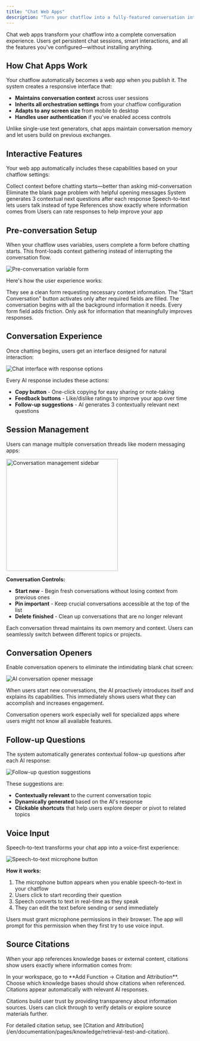 ```yaml
---
title: "Chat Web Apps"
description: "Turn your chatflow into a fully-featured conversation interface with persistent history and interactive features"
---
```


Chat web apps transform your chatflow into a complete conversation experience. Users get persistent chat sessions, smart interactions, and all the features you've configured—without installing anything.

## How Chat Apps Work

Your chatflow automatically becomes a web app when you publish it. The system creates a responsive interface that:

- **Maintains conversation context** across user sessions
- **Inherits all orchestration settings** from your chatflow configuration
- **Adapts to any screen size** from mobile to desktop
- **Handles user authentication** if you've enabled access controls

<Tip>
Unlike single-use text generators, chat apps maintain conversation memory and let users build on previous exchanges.
</Tip>

## Interactive Features

Your web app automatically includes these capabilities based on your chatflow settings:

<CardGroup cols={2}>
  <Card title="Pre-conversation Forms" icon="clipboard-list">
    Collect context before chatting starts—better than asking mid-conversation
  </Card>
  <Card title="AI Conversation Starters" icon="message">
    Eliminate the blank page problem with helpful opening messages
  </Card>
  <Card title="Smart Follow-ups" icon="arrow-right">
    System generates 3 contextual next questions after each response
  </Card>
  <Card title="Voice Input" icon="microphone">
    Speech-to-text lets users talk instead of type
  </Card>
  <Card title="Source Citations" icon="quote">
    References show exactly where information comes from
  </Card>
  <Card title="Response Feedback" icon="thumbs-up">
    Users can rate responses to help improve your app
  </Card>
</CardGroup>

## Pre-conversation Setup

When your chatflow uses variables, users complete a form before chatting starts. This front-loads context gathering instead of interrupting the conversation flow.

<Frame>
  <img src="https://assets-docs.dify.ai/dify-enterprise-mintlify/en/guides/application-publishing/launch-your-webapp-quickly/8decae00eeea24622e1f2ef73d4c447e.png" alt="Pre-conversation variable form" />
</Frame>

Here's how the user experience works:

<Steps>
  <Step title="User lands on your app">
    They see a clean form requesting necessary context information.
  </Step>
  <Step title="Form completion unlocks chat">
    The "Start Conversation" button activates only after required fields are filled.
  </Step>
  <Step title="AI has full context">
    The conversation begins with all the background information it needs.
  </Step>
</Steps>

<Warning>
Every form field adds friction. Only ask for information that meaningfully improves responses.
</Warning>

## Conversation Experience

Once chatting begins, users get an interface designed for natural interaction:

<Frame>
  <img src="https://assets-docs.dify.ai/dify-enterprise-mintlify/en/guides/application-publishing/launch-your-webapp-quickly/5b7a6f950ed8a2ce3a705f362b4813fe.png" alt="Chat interface with response options" />
</Frame>

Every AI response includes these actions:

- **Copy button** - One-click copying for easy sharing or note-taking
- **Feedback buttons** - Like/dislike ratings to improve your app over time  
- **Follow-up suggestions** - AI generates 3 contextually relevant next questions

## Session Management

Users can manage multiple conversation threads like modern messaging apps:

<Frame>
  <img src="https://assets-docs.dify.ai/dify-enterprise-mintlify/en/guides/application-publishing/launch-your-webapp-quickly/46372ad4d79a3ea943d43f9434974956.png" width="300" alt="Conversation management sidebar" />
</Frame>

**Conversation Controls:**
- **Start new** - Begin fresh conversations without losing context from previous ones
- **Pin important** - Keep crucial conversations accessible at the top of the list  
- **Delete finished** - Clean up conversations that are no longer relevant

<Info>
Each conversation thread maintains its own memory and context. Users can seamlessly switch between different topics or projects.
</Info>

## Conversation Openers

Enable conversation openers to eliminate the intimidating blank chat screen:

<Frame>
  <img src="https://assets-docs.dify.ai/dify-enterprise-mintlify/en/guides/application-publishing/launch-your-webapp-quickly/22e59e509296d25eb85cbd541e161c6d.png" alt="AI conversation opener message" />
</Frame>

When users start new conversations, the AI proactively introduces itself and explains its capabilities. This immediately shows users what they can accomplish and increases engagement.

<Tip>
Conversation openers work especially well for specialized apps where users might not know all available features.
</Tip>

## Follow-up Questions

The system automatically generates contextual follow-up questions after each AI response:

<Frame>
  <img src="https://assets-docs.dify.ai/dify-enterprise-mintlify/en/guides/application-publishing/launch-your-webapp-quickly/f88a7ffd777d51299f8b604249c044b3.png" alt="Follow-up question suggestions" />
</Frame>

These suggestions are:
- **Contextually relevant** to the current conversation topic
- **Dynamically generated** based on the AI's response  
- **Clickable shortcuts** that help users explore deeper or pivot to related topics

## Voice Input

Speech-to-text transforms your chat app into a voice-first experience:

<Frame>
  <img src="https://assets-docs.dify.ai/dify-enterprise-mintlify/en/guides/application-publishing/launch-your-webapp-quickly/3a64c79792f1166301403f6c44cf4c85.png" alt="Speech-to-text microphone button" />
</Frame>

**How it works:**
1. The microphone button appears when you enable speech-to-text in your chatflow
2. Users click to start recording their question
3. Speech converts to text in real-time as they speak
4. They can edit the text before sending or send immediately

<Warning>
Users must grant microphone permissions in their browser. The app will prompt for this permission when they first try to use voice input.
</Warning>

## Source Citations

When your app references knowledge bases or external content, citations show users exactly where information comes from:

<Steps>
  <Step title="Enable citations">
    In your workspace, go to **Add Function → Citation and Attribution**.
  </Step>
  <Step title="Configure sources">
    Choose which knowledge bases should show citations when referenced.
  </Step>
  <Step title="Automatic display">
    Citations appear automatically with relevant AI responses.
  </Step>
</Steps>

Citations build user trust by providing transparency about information sources. Users can click through to verify details or explore source materials further.

<Info>
For detailed citation setup, see [Citation and Attribution](/en/documentation/pages/knowledge/retrieval-test-and-citation).
</Info>
